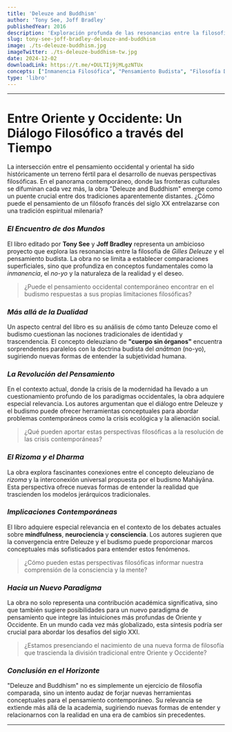 ```yaml
---
title: 'Deleuze and Buddhism'
author: 'Tony See, Joff Bradley'
publishedYear: 2016
description: 'Exploración profunda de las resonancias entre la filosofía de Deleuze y el pensamiento budista, analizando conceptos como la inmanencia, el no-yo y la naturaleza de la realidad a través de un diálogo entre el pensamiento oriental y occidental.'
slug: tony-see-joff-bradley-deleuze-and-buddhism
image: ./ts-deleuze-buddhism.jpg
imageTwitter: ./ts-deleuze-buddhism-tw.jpg
date: 2024-12-02
downloadLink: https://t.me/+DULTIj9jMLgzNTUx
concepts: ["Inmanencia Filosófica", "Pensamiento Budista", "Filosofía Deleuziana", "Diálogo Oriente-Occidente", "Naturaleza del Ser", "Tony See", "Joff Bradley"]
type: 'libro'
---
```


---

# Entre Oriente y Occidente: Un Diálogo Filosófico a través del Tiempo

La intersección entre el pensamiento occidental y oriental ha sido históricamente un terreno fértil para el desarrollo de nuevas perspectivas filosóficas. En el panorama contemporáneo, donde las fronteras culturales se difuminan cada vez más, la obra "Deleuze and Buddhism" emerge como un puente crucial entre dos tradiciones aparentemente distantes. ¿Cómo puede el pensamiento de un filósofo francés del siglo XX entrelazarse con una tradición espiritual milenaria?

### *El Encuentro de dos Mundos*

El libro editado por **Tony See** y **Joff Bradley** representa un ambicioso proyecto que explora las resonancias entre la filosofía de *Gilles Deleuze* y el pensamiento budista. La obra no se limita a establecer comparaciones superficiales, sino que profundiza en conceptos fundamentales como la *inmanencia*, el *no-yo* y la naturaleza de la realidad y el deseo.

> ¿Puede el pensamiento occidental contemporáneo encontrar en el budismo respuestas a sus propias limitaciones filosóficas?

### *Más allá de la Dualidad*

Un aspecto central del libro es su análisis de cómo tanto Deleuze como el budismo cuestionan las nociones tradicionales de identidad y trascendencia. El concepto deleuziano de **"cuerpo sin órganos"** encuentra sorprendentes paralelos con la doctrina budista del *anātman* (no-yo), sugiriendo nuevas formas de entender la subjetividad humana.

### *La Revolución del Pensamiento*

En el contexto actual, donde la crisis de la modernidad ha llevado a un cuestionamiento profundo de los paradigmas occidentales, la obra adquiere especial relevancia. Los autores argumentan que el diálogo entre Deleuze y el budismo puede ofrecer herramientas conceptuales para abordar problemas contemporáneos como la crisis ecológica y la alienación social.

> ¿Qué pueden aportar estas perspectivas filosóficas a la resolución de las crisis contemporáneas?

### *El Rizoma y el Dharma*

La obra explora fascinantes conexiones entre el concepto deleuziano de *rizoma* y la interconexión universal propuesta por el budismo Mahāyāna. Esta perspectiva ofrece nuevas formas de entender la realidad que trascienden los modelos jerárquicos tradicionales.

### *Implicaciones Contemporáneas*

El libro adquiere especial relevancia en el contexto de los debates actuales sobre **mindfulness**, **neurociencia** y **consciencia**. Los autores sugieren que la convergencia entre Deleuze y el budismo puede proporcionar marcos conceptuales más sofisticados para entender estos fenómenos.

> ¿Cómo pueden estas perspectivas filosóficas informar nuestra comprensión de la consciencia y la mente?

### *Hacia un Nuevo Paradigma*

La obra no solo representa una contribución académica significativa, sino que también sugiere posibilidades para un nuevo paradigma de pensamiento que integre las intuiciones más profundas de Oriente y Occidente. En un mundo cada vez más globalizado, esta síntesis podría ser crucial para abordar los desafíos del siglo XXI.

> ¿Estamos presenciando el nacimiento de una nueva forma de filosofía que trascienda la división tradicional entre Oriente y Occidente?

### *Conclusión en el Horizonte*

"Deleuze and Buddhism" no es simplemente un ejercicio de filosofía comparada, sino un intento audaz de forjar nuevas herramientas conceptuales para el pensamiento contemporáneo. Su relevancia se extiende más allá de la academia, sugiriendo nuevas formas de entender y relacionarnos con la realidad en una era de cambios sin precedentes.

---
